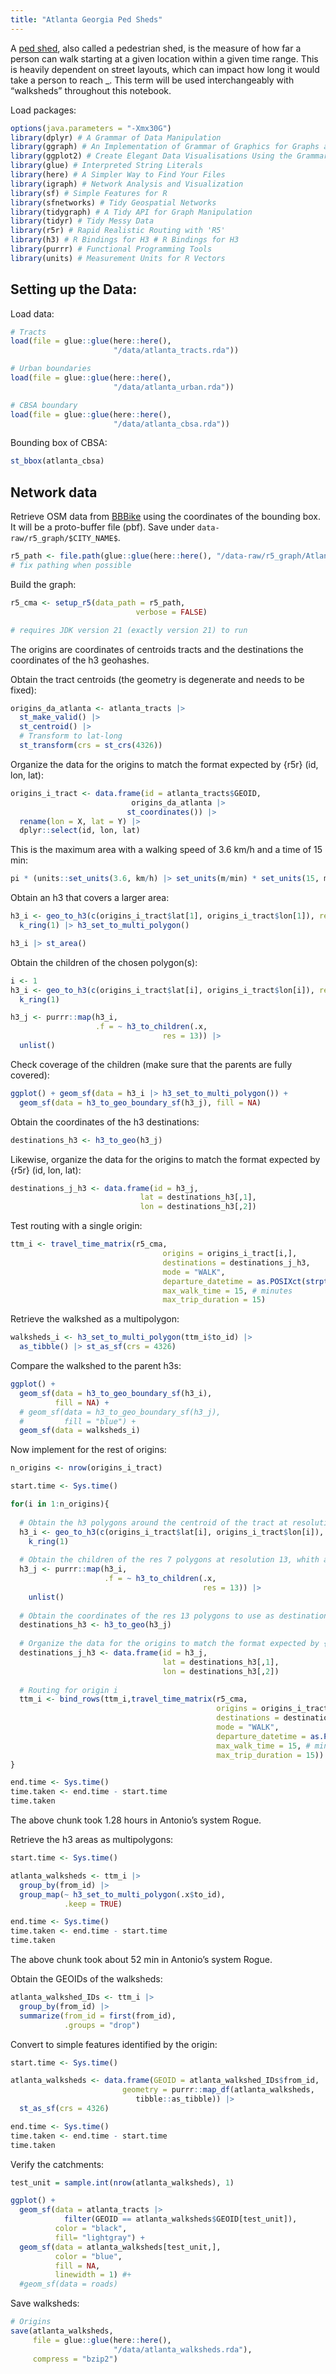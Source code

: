 ```yaml
---
title: "Atlanta Georgia Ped Sheds"
---
```


A [ped shed](https://pedshed.net/?page_id=5), also called a pedestrian shed, is the measure of how far a person can walk starting at a given location within a given time range. This is heavily dependent on street layouts, which can impact how long it would take a person to reach \_. This term will be used interchangeably with "walksheds" throughout this notebook.

Load packages:

```r
options(java.parameters = "-Xmx30G")
library(dplyr) # A Grammar of Data Manipulation
library(ggraph) # An Implementation of Grammar of Graphics for Graphs and Networks
library(ggplot2) # Create Elegant Data Visualisations Using the Grammar of Graphics
library(glue) # Interpreted String Literals
library(here) # A Simpler Way to Find Your Files
library(igraph) # Network Analysis and Visualization
library(sf) # Simple Features for R
library(sfnetworks) # Tidy Geospatial Networks
library(tidygraph) # A Tidy API for Graph Manipulation
library(tidyr) # Tidy Messy Data
library(r5r) # Rapid Realistic Routing with 'R5'
library(h3) # R Bindings for H3 # R Bindings for H3
library(purrr) # Functional Programming Tools
library(units) # Measurement Units for R Vectors
```

## Setting up the Data:

Load data:
```r
# Tracts
load(file = glue::glue(here::here(),
                       "/data/atlanta_tracts.rda"))

# Urban boundaries
load(file = glue::glue(here::here(),
                       "/data/atlanta_urban.rda"))

# CBSA boundary
load(file = glue::glue(here::here(),
                       "/data/atlanta_cbsa.rda"))
```

Bounding box of CBSA:
```r
st_bbox(atlanta_cbsa)
```

## Network data

Retrieve OSM data from [BBBike](https://extract.bbbike.org) using the coordinates of the bounding box. It will be a proto-buffer file (pbf). Save under `data-raw/r5_graph/$CITY_NAME$`.

```r
r5_path <- file.path(glue::glue(here::here(), "/data-raw/r5_graph/Atlanta/"))
# fix pathing when possible
```

Build the graph:
```r
r5_cma <- setup_r5(data_path = r5_path, 
                            verbose = FALSE)

# requires JDK version 21 (exactly version 21) to run
```

<!--
Convert network to sf:
```r
phoenix_network <- street_network_to_sf(r5_cma)
```

Verify the network:
```r
ggplot(phoenix_network$edges) + 
  geom_sf(alpha = 0.5) +
  geom_sf(data = phoenix_urban,
          color = "blue",
          fill = NA)
```

This is the network for the whole state. It is wasteful to save it all just for the sake of Phoenix. 

To reduce the size of the object, crop the network using a buffer around urban Phoenix:
```r
phoenix_urban_edges <- st_crop(phoenix_network$edges |>
                                    st_transform(crs = 26912),
                              phoenix_urban |>
                                st_transform(crs = 26912) |>
                                st_buffer(dist = 1000) |> 
                                st_bbox()) |>
  st_transform(st_crs(phoenix_network$vertices))
```

Use only the edges; keep in mind that this object is only for cartographic analysis, not for routing.:
```r
phoenix_urban_network <- phoenix_urban_edges
```

Check the network again:
```r
ggplot(phoenix_urban_network) + 
  geom_sf(alpha = 0.5) +
  geom_sf(data = phoenix_urban,
          color = "blue",
          fill = NA)
```
-->

The origins are coordinates of centroids tracts and the destinations the coordinates of the h3 geohashes. 

Obtain the tract centroids (the geometry is degenerate and needs to be fixed):
```r
origins_da_atlanta <- atlanta_tracts |>
  st_make_valid() |>
  st_centroid() |>
  # Transform to lat-long
  st_transform(crs = st_crs(4326))
```

Organize the data for the origins to match the format expected by {r5r} (id, lon, lat):
```r
origins_i_tract <- data.frame(id = atlanta_tracts$GEOID,
                           origins_da_atlanta |>
                          st_coordinates()) |>
  rename(lon = X, lat = Y) |>
  dplyr::select(id, lon, lat)
```

This is the maximum area with a walking speed of 3.6 km/h and a time of 15 min:
```r
pi * (units::set_units(3.6, km/h) |> set_units(m/min) * set_units(15, min))^2
```

Obtain an h3 that covers a larger area:
```r
h3_i <- geo_to_h3(c(origins_i_tract$lat[1], origins_i_tract$lon[1]), res = 8) |>
  k_ring(1) |> h3_set_to_multi_polygon()

h3_i |> st_area()
```

Obtain the children of the chosen polygon(s):
```r
i <- 1
h3_i <- geo_to_h3(c(origins_i_tract$lat[i], origins_i_tract$lon[i]), res = 7) |>
  k_ring(1)

h3_j <- purrr::map(h3_i,
                   .f = ~ h3_to_children(.x,
                                  res = 13)) |>
  unlist()
```

Check coverage of the children (make sure that the parents are fully covered):
```r
ggplot() + geom_sf(data = h3_i |> h3_set_to_multi_polygon()) + 
  geom_sf(data = h3_to_geo_boundary_sf(h3_j), fill = NA)
```

Obtain the coordinates of the h3 destinations:
```r
destinations_h3 <- h3_to_geo(h3_j)
```

Likewise, organize the data for the origins to match the format expected by {r5r} (id, lon, lat):
```r
destinations_j_h3 <- data.frame(id = h3_j, 
                             lat = destinations_h3[,1],
                             lon = destinations_h3[,2])
```

Test routing with a single origin:
```r
ttm_i <- travel_time_matrix(r5_cma,
                                  origins = origins_i_tract[i,],
                                  destinations = destinations_j_h3,
                                  mode = "WALK",
                                  departure_datetime = as.POSIXct(strptime("2021-04-05 08:00:00", "%Y-%m-%d %H:%M:%S", tz = "EST5EDT")),
                                  max_walk_time = 15, # minutes
                                  max_trip_duration = 15)
```

Retrieve the walkshed as a multipolygon:
```r
walksheds_i <- h3_set_to_multi_polygon(ttm_i$to_id) |> 
  as_tibble() |> st_as_sf(crs = 4326)
```

Compare the walkshed to the parent h3s:
```r
ggplot() +
  geom_sf(data = h3_to_geo_boundary_sf(h3_i), 
          fill = NA) +
  # geom_sf(data = h3_to_geo_boundary_sf(h3_j), 
  #         fill = "blue") +
  geom_sf(data = walksheds_i)
```

Now implement for the rest of origins:
```r
n_origins <- nrow(origins_i_tract)

start.time <- Sys.time()

for(i in 1:n_origins){
  
  # Obtain the h3 polygons around the centroid of the tract at resolution 7
  h3_i <- geo_to_h3(c(origins_i_tract$lat[i], origins_i_tract$lon[i]), res = 7) |>
    k_ring(1)
  
  # Obtain the children of the res 7 polygons at resolution 13, whith are about 50 square meters in size
  h3_j <- purrr::map(h3_i,
                     .f = ~ h3_to_children(.x,
                                           res = 13)) |>
    unlist()
  
  # Obtain the coordinates of the res 13 polygons to use as destinations for origin i
  destinations_h3 <- h3_to_geo(h3_j)
  
  # Organize the data for the origins to match the format expected by {r5r} (id, lon, lat)
  destinations_j_h3 <- data.frame(id = h3_j, 
                                  lat = destinations_h3[,1],
                                  lon = destinations_h3[,2])
  
  # Routing for origin i
  ttm_i <- bind_rows(ttm_i,travel_time_matrix(r5_cma,
                                              origins = origins_i_tract[i,],
                                              destinations = destinations_j_h3,
                                              mode = "WALK",
                                              departure_datetime = as.POSIXct(strptime("2021-04-05 08:00:00", "%Y-%m-%d %H:%M:%S", tz = "EST5EDT")),
                                              max_walk_time = 15, # minutes
                                              max_trip_duration = 15))
}

end.time <- Sys.time()
time.taken <- end.time - start.time
time.taken
```

The above chunk took 1.28 hours in Antonio's system Rogue.

Retrieve the h3 areas as multipolygons:
```r
start.time <- Sys.time()

atlanta_walksheds <- ttm_i |> 
  group_by(from_id) |>
  group_map(~ h3_set_to_multi_polygon(.x$to_id),
            .keep = TRUE)

end.time <- Sys.time()
time.taken <- end.time - start.time
time.taken
```

The above chunk took about 52 min in Antonio's system Rogue.

Obtain the GEOIDs of the walksheds:
```r
atlanta_walkshed_IDs <- ttm_i |>
  group_by(from_id) |>
  summarize(from_id = first(from_id),
            .groups = "drop")
```

Convert to simple features identified by the origin:
```r
start.time <- Sys.time()

atlanta_walksheds <- data.frame(GEOID = atlanta_walkshed_IDs$from_id,
                         geometry = purrr::map_df(atlanta_walksheds,
                            tibble::as_tibble)) |>
  st_as_sf(crs = 4326)

end.time <- Sys.time()
time.taken <- end.time - start.time
time.taken
```

Verify the catchments:
```r
test_unit = sample.int(nrow(atlanta_walksheds), 1)

ggplot() +
  geom_sf(data = atlanta_tracts |>
            filter(GEOID == atlanta_walksheds$GEOID[test_unit]),
          color = "black",
          fill= "lightgray") + 
  geom_sf(data = atlanta_walksheds[test_unit,],
          color = "blue",
          fill = NA,
          linewidth = 1) #+
  #geom_sf(data = roads)
```

Save walksheds:
```r
# Origins
save(atlanta_walksheds, 
     file = glue::glue(here::here(),
                       "/data/atlanta_walksheds.rda"),
     compress = "bzip2")

```
